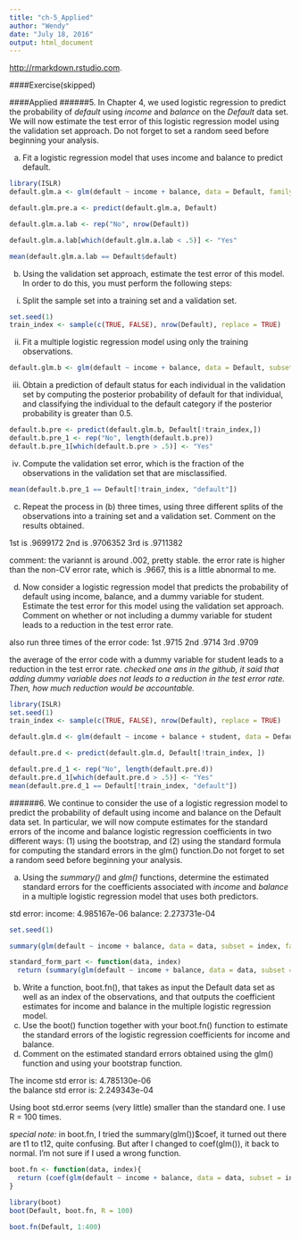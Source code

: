 ```yaml
---
title: "ch-5_Applied"
author: "Wendy"
date: "July 18, 2016"
output: html_document
---
```


 <http://rmarkdown.rstudio.com>.

####Exercise(skipped)

####Applied
######5. In Chapter 4, we used logistic regression to predict the probability of *default* using *income* and *balance* on the *Default* data set. We will now estimate the test error of this logistic regression model using the validation set approach. Do not forget to set a random seed before beginning your analysis.

(a) Fit a logistic regression model that uses income and balance to predict default.
```r
library(ISLR)
default.glm.a <- glm(default ~ income + balance, data = Default, family = "binomial")

default.glm.pre.a <- predict(default.glm.a, Default)

default.glm.a.lab <- rep("No", nrow(Default))

default.glm.a.lab[which(default.glm.a.lab < .5)] <- "Yes"

mean(default.glm.a.lab == Default$default)
```


(b) Using the validation set approach, estimate the test error of this model. In order to do this, you must perform the following steps:

i. Split the sample set into a training set and a validation set.
```r
set.seed(1)
train_index <- sample(c(TRUE, FALSE), nrow(Default), replace = TRUE)
```

ii. Fit a multiple logistic regression model using only the training observations.
```r
default.glm.b <- glm(default ~ income + balance, data = Default, subset = train_index, family = "binomial")
```

iii. Obtain a prediction of default status for each individual in the validation set by computing the posterior probability of default for that individual, and classifying the individual to the default category if the posterior probability is greater than 0.5.

```r
default.b.pre <- predict(default.glm.b, Default[!train_index,])
default.b.pre_1 <- rep("No", length(default.b.pre))
default.b.pre_1[which(default.b.pre > .5)] <- "Yes"
```


iv. Compute the validation set error, which is the fraction of the observations in the validation set that are misclassified.
```r
mean(default.b.pre_1 == Default[!train_index, "default"])
```

(c) Repeat the process in (b) three times, using three different splits of the observations into a training set and a validation set. Comment on the results obtained.

1st is .9699172
2nd is .9706352
3rd is .9711382

comment: the variannt is around .002, pretty stable. the error rate is higher than the non-CV error rate, which is .9667, this is a little abnormal to me. 

(d) Now consider a logistic regression model that predicts the probability of default using income, balance, and a dummy variable for student. Estimate the test error for this model using the validation set approach. Comment on whether or not including a dummy variable for student leads to a reduction in the test error rate.

also run three times of the error code:
1st .9715
2nd .9714
3rd .9709

the average of the error code with a dummy variable for student leads to a reduction in the test error rate. 
*checked one ans in the github, it said that adding dummy variable does not leads to a reduction in the test error rate. Then, how much reduction would be accountable.*
```r
library(ISLR)
set.seed(1)
train_index <- sample(c(TRUE, FALSE), nrow(Default), replace = TRUE)

default.glm.d <- glm(default ~ income + balance + student, data = Default, subset = train_index, family = "binomial")

default.pre.d <- predict(default.glm.d, Default[!train_index, ])

default.pre.d_1 <- rep("No", length(default.pre.d))
default.pre.d_1[which(default.pre.d > .5)] <- "Yes"
mean(default.pre.d_1 == Default[!train_index, "default"])
```

######6. We continue to consider the use of a logistic regression model to predict the probability of default using income and balance on the Default data set. In particular, we will now compute estimates for the standard errors of the income and balance logistic regression coefficients in two different ways: (1) using the bootstrap, and (2) using the standard formula for computing the standard errors in the glm() function.Do not forget to set a random seed before beginning your analysis.

(a) Using the *summary()* and *glm()* functions, determine the estimated standard errors for the coefficients associated with *income* and *balance* in a multiple logistic regression model that uses both predictors.

std error: 
income: 4.985167e-06
balance: 2.273731e-04
```r
set.seed(1)

summary(glm(default ~ income + balance, data = data, subset = index, family = "binomial"))$coef

standard_form_part <- function(data, index)
  return (summary(glm(default ~ income + balance, data = data, subset = index, family = "binomial"))$coef)
```


(b) Write a function, boot.fn(), that takes as input the Default data set as well as an index of the observations, and that outputs the coefficient estimates for income and balance in the multiple logistic regression model.
(c) Use the boot() function together with your boot.fn() function to estimate the standard errors of the logistic regression coefficients for income and balance.
(d) Comment on the estimated standard errors obtained using the glm() function and using your bootstrap function.

The income std error is: 4.785130e-06  
the balance std error is: 2.249343e-04  

Using boot std.error seems (very little) smaller than the standard one. I use R = 100 times. 

*special note:* in boot.fn, I tried the summary(glm())$coef, it turned out there are t1 to t12, quite confusing. 
But after I changed to coef(glm()), it back to normal. I'm not sure if I used a wrong function. 

```r
boot.fn <- function(data, index){
  return (coef(glm(default ~ income + balance, data = data, subset = index, family = "binomial")))
}

library(boot)
boot(Default, boot.fn, R = 100)

boot.fn(Default, 1:400)
```
